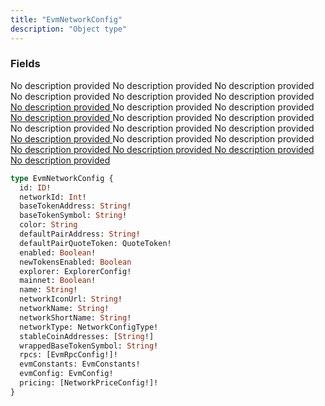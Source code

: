 ```yaml
---
title: "EvmNetworkConfig"
description: "Object type"
---
```


### Fields

<ResponseField name="id" type="ID!" required>
  No description provided
</ResponseField>

<ResponseField name="networkId" type="Int!" required>
  No description provided
</ResponseField>

<ResponseField name="baseTokenAddress" type="String!" required>
  No description provided
</ResponseField>

<ResponseField name="baseTokenSymbol" type="String!" required>
  No description provided
</ResponseField>

<ResponseField name="color" type="String">
  No description provided
</ResponseField>

<ResponseField name="defaultPairAddress" type="String!" required>
  No description provided
</ResponseField>

<a href="/api-reference/types/quotetoken">
  <ResponseField name="defaultPairQuoteToken" type="QuoteToken!" required>
    No description provided
  </ResponseField>
</a>

<ResponseField name="enabled" type="Boolean!" required>
  No description provided
</ResponseField>

<ResponseField name="newTokensEnabled" type="Boolean">
  No description provided
</ResponseField>

<a href="/api-reference/types/explorerconfig">
  <ResponseField name="explorer" type="ExplorerConfig!" required>
    No description provided
  </ResponseField>
</a>

<ResponseField name="mainnet" type="Boolean!" required>
  No description provided
</ResponseField>

<ResponseField name="name" type="String!" required>
  No description provided
</ResponseField>

<ResponseField name="networkIconUrl" type="String!" required>
  No description provided
</ResponseField>

<ResponseField name="networkName" type="String!" required>
  No description provided
</ResponseField>

<ResponseField name="networkShortName" type="String!" required>
  No description provided
</ResponseField>

<a href="/api-reference/types/networkconfigtype">
  <ResponseField name="networkType" type="NetworkConfigType!" required>
    No description provided
  </ResponseField>
</a>

<ResponseField name="stableCoinAddresses" type="[String!]">
  No description provided
</ResponseField>

<ResponseField name="wrappedBaseTokenSymbol" type="String!" required>
  No description provided
</ResponseField>

<a href="/api-reference/types/evmrpcconfig">
  <ResponseField name="rpcs" type="[EvmRpcConfig!]!" required>
    No description provided
  </ResponseField>
</a>

<a href="/api-reference/types/evmconstants">
  <ResponseField name="evmConstants" type="EvmConstants!" required>
    No description provided
  </ResponseField>
</a>

<a href="/api-reference/types/evmconfig">
  <ResponseField name="evmConfig" type="EvmConfig!" required>
    No description provided
  </ResponseField>
</a>

<a href="/api-reference/types/networkpriceconfig">
  <ResponseField name="pricing" type="[NetworkPriceConfig!]!" required>
    No description provided
  </ResponseField>
</a>


```graphql EvmNetworkConfig
type EvmNetworkConfig {
  id: ID!
  networkId: Int!
  baseTokenAddress: String!
  baseTokenSymbol: String!
  color: String
  defaultPairAddress: String!
  defaultPairQuoteToken: QuoteToken!
  enabled: Boolean!
  newTokensEnabled: Boolean
  explorer: ExplorerConfig!
  mainnet: Boolean!
  name: String!
  networkIconUrl: String!
  networkName: String!
  networkShortName: String!
  networkType: NetworkConfigType!
  stableCoinAddresses: [String!]
  wrappedBaseTokenSymbol: String!
  rpcs: [EvmRpcConfig!]!
  evmConstants: EvmConstants!
  evmConfig: EvmConfig!
  pricing: [NetworkPriceConfig!]!
}
```
